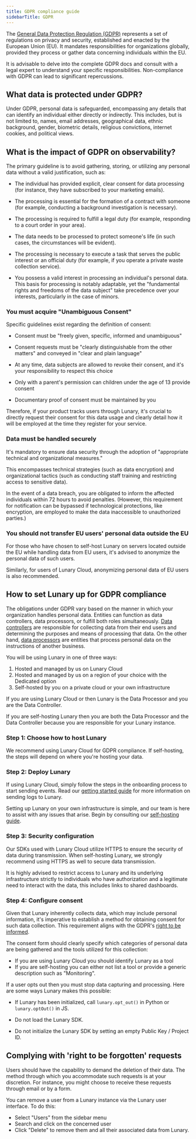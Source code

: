 ```yaml
---
title: GDPR compliance guide
sidebarTitle: GDPR
---
```


The [General Data Protection Regulation (GDPR)](https://gdpr.eu/) represents a set of regulations on privacy and security, established and enacted by the European Union (EU). It mandates responsibilities for organizations globally, provided they process or gather data concerning individuals within the EU.

It is advisable to delve into the complete GDPR docs and consult with a legal expert to understand your specific responsibilities. Non-compliance with GDPR can lead to significant repercussions.

## What data is protected under GDPR?

Under GDPR, personal data is safeguarded, encompassing any details that can identify an individual either directly or indirectly. This includes, but is not limited to, names, email addresses, geographical data, ethnic background, gender, biometric details, religious convictions, internet cookies, and political views.

## What is the impact of GDPR on observability?

The primary guideline is to avoid gathering, storing, or utilizing any personal data without a valid justification, such as:

- The individual has provided explicit, clear consent for data processing (for instance, they have subscribed to your marketing emails).

- The processing is essential for the formation of a contract with someone (for example, conducting a background investigation is necessary).

- The processing is required to fulfill a legal duty (for example, responding to a court order in your area).

- The data needs to be processed to protect someone's life (in such cases, the circumstances will be evident).

- The processing is necessary to execute a task that serves the public interest or an official duty (for example, if you operate a private waste collection service).

- You possess a valid interest in processing an individual's personal data. This basis for processing is notably adaptable, yet the "fundamental rights and freedoms of the data subject" take precedence over your interests, particularly in the case of minors.

### You must acquire "Unambiguous Consent"

Specific guidelines exist regarding the definition of consent:

- Consent must be "freely given, specific, informed and unambiguous"

- Consent requests must be "clearly distinguishable from the other matters" and conveyed in "clear and plain language"

- At any time, data subjects are allowed to revoke their consent, and it's your responsibility to respect this choice

- Only with a parent's permission can children under the age of 13 provide consent

- Documentary proof of consent must be maintained by you

Therefore, if your product tracks users through Lunary, it's crucial to directly request their consent for this data usage and clearly detail how it will be employed at the time they register for your service.

### Data must be handled securely

It's mandatory to ensure data security through the adoption of "appropriate technical and organizational measures."

This encompasses technical strategies (such as data encryption) and organizational tactics (such as conducting staff training and restricting access to sensitive data).

In the event of a data breach, you are obligated to inform the affected individuals within 72 hours to avoid penalties. (However, this requirement for notification can be bypassed if technological protections, like encryption, are employed to make the data inaccessible to unauthorized parties.)

### You should not transfer EU users' personal data outside the EU

For those who have chosen to self-host Lunary on servers located outside the EU while handling data from EU users, it's advised to anonymize the personal data of such users.

Similarly, for users of Lunary Cloud, anonymizing personal data of EU users is also recommended.

## How to set Lunary up for GDPR compliance

The obligations under GDPR vary based on the manner in which your organization handles personal data. Entities can function as data controllers, data processors, or fulfill both roles simultaneously. [Data controllers](https://gdpr-info.eu/art-24-gdpr/) are responsible for collecting data from their end users and determining the purposes and means of processing that data. On the other hand, [data processors](https://gdpr-info.eu/art-28-gdpr/) are entities that process personal data on the instructions of another business.

You will be using Lunary in one of three ways:

1.  Hosted and managed by us on Lunary Cloud
2.  Hosted and managed by us on a region of your choice with the Dedicated option
3.  Self-hosted by you on a private cloud or your own infrastructure

If you are using Lunary Cloud or then Lunary is the Data Processor and you are the Data Controller.

If you are self-hosting Lunary then you are both the Data Processor and the Data Controller because you are responsible for your Lunary instance.

### Step 1: Choose how to host Lunary

We recommend using Lunary Cloud for GDPR compliance. If self-hosting, the steps will depend on where you're hosting your data.

### Step 2: Deploy Lunary

If using Lunary Cloud, simply follow the steps in the onboarding process to start sending events. Read our [getting started guide](/docs/get-started) for more information on sending logs to Lunary.

Setting up Lunary on your own infrastructure is simple, and our team is here to assist with any issues that arise. Begin by consulting our [self-hosting guide](/docs/more/self-hosting/docker).

### Step 3: Security configuration

Our SDKs used with Lunary Cloud utilize HTTPS to ensure the security of data during transmission. When self-hosting Lunary, we strongly recommend using HTTPS as well to secure data transmission.

It is highly advised to restrict access to Lunary and its underlying infrastructure strictly to individuals who have authorization and a legitimate need to interact with the data, this includes links to shared dashboards.

### Step 4: Configure consent

Given that Lunary inherently collects data, which may include personal information, it's imperative to establish a method for obtaining consent for such data collection. This requirement aligns with the GDPR's [right to be informed](https://gdpr-info.eu/issues/right-to-be-informed/).

The consent form should clearly specify which categories of personal data are being gathered and the tools utilized for this collection:

- If you are using Lunary Cloud you should identify Lunary as a tool
- If you are self-hosting you can either not list a tool or provide a generic description such as "Monitoring".

If a user opts out then you must stop data capturing and processing. Here are some ways Lunary makes this possible:

- If Lunary has been initialized, call `lunary.opt_out()` in Python or `lunary.optOut()` in JS.

- Do not load the Lunary SDK.

- Do not initialize the Lunary SDK by setting an empty Public Key / Project ID.

## Complying with 'right to be forgotten' requests

Users should have the capability to demand the deletion of their data. The method through which you accommodate such requests is at your discretion. For instance, you might choose to receive these requests through email or by a form.

You can remove a user from a Lunary instance via the Lunary user interface. To do this:

- Select "Users" from the sidebar menu
- Search and click on the concerned user
- Click "Delete" to remove them and all their associated data from Lunary.
